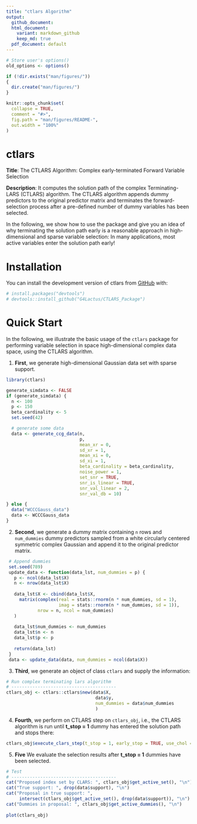 ```yaml
---
title: "ctlars Algorithm"
output:
  github_document:
  html_document:
    variant: markdown_github
    keep_md: true
  pdf_document: default
---
```

<!-- README.md is generated from README.Rmd. Please edit that file -->

```r
# Store user's options()
old_options <- options()

if (!dir.exists("man/figures/"))
{
  dir.create("man/figures/")
}

knitr::opts_chunk$set(
  collapse = TRUE,
  comment = "#>",
  fig.path = "man/figures/README-",
  out.width = "100%"
)
```

# ctlars
**Title**: The CTLARS Algorithm: Complex early-terminated Forward Variable Selection

**Description**: It computes the solution path of the complex Terminating-LARS (CTLARS) algorithm.
The CTLARS algorithm appends dummy predictors to the original predictor matrix and terminates the forward-selection process after a pre-defined number of dummy variables has been selected.

In the following, we show how to use the package and give you an idea of why terminating the solution path early is a reasonable approach in high-dimensional and sparse variable selection: In many applications, most active variables enter the solution path early!
  

# Installation

You can install the development version of ctlars from [GitHub](https://github.com/G4Lactus/CTLARS_Package) with:

``` r
# install.packages("devtools")
# devtools::install_github("G4Lactus/CTLARS_Package")
```

# Quick Start
In the following, we illustrate the basic usage of the `ctlars` package for
performing variable selection in space high-dimensional complex data space,
using the CTLARS algorithm.

1. **First**, we generate high-dimensional Gaussian data set with sparse support.
```r
library(ctlars)

generate_simdata <- FALSE
if (generate_simdata) {
  n <- 100
  p <- 150
  beta_cardinality <- 5
  set.seed(42)

  # generate some data
  data <- generate_ccg_data(n,
                            p,
                            mean_xr = 0,
                            sd_xr = 1,
                            mean_xi = 0,
                            sd_xi = 1,
                            beta_cardinality = beta_cardinality,
                            noise_power = 1,
                            set_snr = TRUE,
                            snr_is_linear = TRUE,
                            snr_val_linear = 2,
                            snr_val_db = 10)

} else {
  data("WCCCGauss_data")
  data <- WCCCGauss_data
}
```


2. **Second**, we generate a dummy matrix containing `n` rows and `num_dummies`
 dummy predictors sampled from a white circularly centered symmetric complex
 Gaussian and append it to the original predictor matrix.

```r
 # Append dummies
 set.seed(789)
 update_data <- function(data_lst, num_dummies = p) {
   p <- ncol(data_lst$X)
   n <- nrow(data_lst$X)
 
   data_lst$X <- cbind(data_lst$X,
     matrix(complex(real = stats::rnorm(n * num_dummies, sd = 1),
                    imag = stats::rnorm(n * num_dummies, sd = 1)),
            nrow = n, ncol = num_dummies)
   )
   
   data_lst$num_dummies <- num_dummies
   data_lst$n <- n
   data_lst$p <- p
 
   return(data_lst)
 }
 data <- update_data(data, num_dummies = ncol(data$X))
```
 

3. **Third**, we generate an object of class `ctlars` and supply the information:
```r
# Run complex terminating lars algorithm
# ----------------------------------------
ctlars_obj <- ctlars::ctlars$new(data$X,
                                  data$y,
                                  num_dummies = data$num_dummies
                                  )
``` 

4. **Fourth**, we perform on CTLARS step on `ctlars_obj`, i.e., the CTLARS
algorithm is run until **t_stop = 1** dummy has entered the solution path
and stops there:
```r
ctlars_obj$execute_clars_step(t_stop = 1, early_stop = TRUE, use_chol = TRUE)
```

5. **Five** We evaluate the selection results after **t_stop = 1** dummies have
been selected.
```r
# Test
# ----------------------------------------
cat("Proposed index set by CLARS: ", ctlars_obj$get_active_set(), "\n")
cat("True support: ", drop(data$support), "\n")
cat("Proposal in true support: ",
     intersect(ctlars_obj$get_active_set(), drop(data$support)), "\n")
cat("Dummies in proposal: ", ctlars_obj$get_active_dummies(), "\n")
 
plot(ctlars_obj)
```
